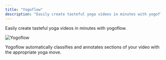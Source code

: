 ```yaml
---
title: "Yogoflow"
description: "Easily create tasteful yoga videos in minutes with yogoflow. |https://github.com/dharness/yogoflow"
---
```


Easily create tasteful yoga videos in minutes with yogoflow.

<div style={{ borderRadius: "100px" }}>
  <img src="./software/yogoflow-demo.gif" alt="Yogoflow" />
</div>

Yogoflow automatically classifies and annotates sections of your video with the appropriate yoga move.
